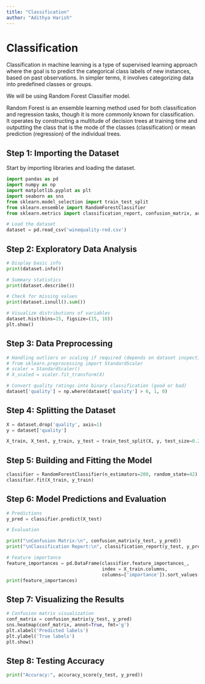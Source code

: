 ---
title: "Classification"
author: "Adithya Harish"
---

# Classification

Classification in machine learning is a type of supervised learning approach where the goal is to predict the categorical class labels of new instances, based on past observations. In simpler terms, it involves categorizing data into predefined classes or groups.

We will be using Random Forest Classifier model.

Random Forest is an ensemble learning method used for both classification and regression tasks, though it is more commonly known for classification. It operates by constructing a multitude of decision trees at training time and outputting the class that is the mode of the classes (classification) or mean prediction (regression) of the individual trees.

## Step 1: Importing the Dataset
Start by importing libraries and loading the dataset.

```{python}
import pandas as pd
import numpy as np
import matplotlib.pyplot as plt
import seaborn as sns
from sklearn.model_selection import train_test_split
from sklearn.ensemble import RandomForestClassifier
from sklearn.metrics import classification_report, confusion_matrix, accuracy_score

# Load the dataset
dataset = pd.read_csv('winequality-red.csv')
```

## Step 2: Exploratory Data Analysis

```{python}
# Display basic info
print(dataset.info())
```

```{python}
# Summary statistics
print(dataset.describe())
```

```{python}
# Check for missing values
print(dataset.isnull().sum())
```

```{python}
# Visualize distributions of variables
dataset.hist(bins=15, figsize=(15, 10))
plt.show()
```

## Step 3: Data Preprocessing

```{python}
# Handling outliers or scaling if required (depends on dataset inspection)
# from sklearn.preprocessing import StandardScaler
# scaler = StandardScaler()
# X_scaled = scaler.fit_transform(X)

# Convert quality ratings into binary classification (good or bad)
dataset['quality'] = np.where(dataset['quality'] > 6, 1, 0)

```

## Step 4: Splitting the Dataset

```{python}
X = dataset.drop('quality', axis=1)
y = dataset['quality']

X_train, X_test, y_train, y_test = train_test_split(X, y, test_size=0.2, random_state=42)

```

## Step 5: Building and Fitting the Model

```{python}
classifier = RandomForestClassifier(n_estimators=200, random_state=42)
classifier.fit(X_train, y_train)

```

## Step 6: Model Predictions and Evaluation

```{python}
# Predictions
y_pred = classifier.predict(X_test)

# Evaluation

print("\nConfusion Matrix:\n", confusion_matrix(y_test, y_pred))
print("\nClassification Report:\n", classification_report(y_test, y_pred))

# Feature importance
feature_importances = pd.DataFrame(classifier.feature_importances_,
                                   index = X_train.columns,
                                   columns=['importance']).sort_values('importance', ascending=False)
print(feature_importances)

```

## Step 7: Visualizing the Results

```{python}
# Confusion matrix visualization
conf_matrix = confusion_matrix(y_test, y_pred)
sns.heatmap(conf_matrix, annot=True, fmt='g')
plt.xlabel('Predicted labels')
plt.ylabel('True labels')
plt.show()

```

## Step 8: Testing Accuracy

```{python}
print("Accuracy:", accuracy_score(y_test, y_pred))
```
